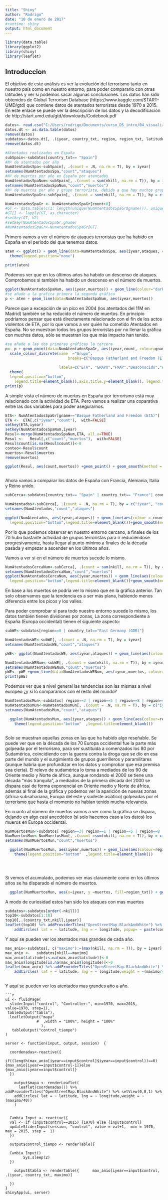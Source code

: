 ```yaml
---
title: "Shiny"
author: "Rodrigo"
date: "10 de enero de 2017"
#runtime: shiny
output: html_document
---
```

```r
library(data.table)
library(ggplot2)
library(shiny)
library(leaflet)
```

## Introduccion ##
El objetivo de este análisis es ver la evolución del terrorismo tanto en nuestro país como en nuestro entorno, para poder compararlo con otras latitudes y ver si podemos sacar algunas conclusiones.
Los datos han sido obtenidos de Global Terrorism Database (https://www.kaggle.com/START-UMD/gtd)  que contiene datos de atentados terroristas desde 1970 a 2015. En este enlace se puede ver la descripción de los datos y la decodificación de   http://start.umd.edu/gtd/downloads/Codebook.pdf



```r
datos<- read.csv("C:/Users/rodrigo/Documents/curso_DS_intro/04_visualizacion/reto/globalterrorismdb_0616dist.csv",sep=',')
datos.dt <- as.data.table(datos)
remove(datos)
subdatos<-datos.dt[, .(iyear, country_txt, region, region_txt, latitude, longitude,nkill,gname)]
remove(datos.dt)

```

```r
#Atentados realizados en España 
subSpain<-subdatos[country_txt== "Spain"]
#Nº de atentados por año
NumAtentadosSpa<-subSpain[, .(count = .N, na.rm = T), by = iyear]
setnames(NumAtentadosSpa,"count","ataques")
#Nº de muertos por año en España por atentados
NumAtentadosSpaNum<-subSpain[, .(count = sum(nkill, na.rm = T)), by = iyear]
setnames(NumAtentadosSpaNum,"count","muertos")
#Nº de muertos por año y grupo terrorista, debido a que hay muchos grupos filtramos por aquellos que han tenido mas de un muerto
NumAtentadosSpaGr<-subSpain[, .(count = sum(nkill, na.rm = T)), by = c("iyear","gname")]

NumAtentadosSpaGr <- NumAtentadosSpaGr[count>0]
#GT <- data.table(c(1: length(unique(NumAtentadosSpaGr$gname))), unique(NumAtentadosSpaGr$gname))
#GT[] <- lapply(GT, as.character)
#setkey(GT, V2)
#setkey(NumAtentadosSpaGr,gname)
#NumAtentadosSpaGr<-NumAtentadosSpaGr[GT]
```

Primero vamos a ver el número de ataques terroristas que ha habido en España en el periodo del que tenemos datos.

```r
aten <- ggplot() + geom_line(data=NumAtentadosSpa, aes(iyear,ataques, colour="red") )+ 
  theme(legend.position="none")
  
print(aten)
```

Podemos ver que en los últimos años ha habido un descenso de ataques. Comprobamos si también ha habido un descenso en el número de muertos.

```r
ggplot(NumAtentadosSpaNum, aes(iyear,muertos)) + geom_line(colour="darkblue")
#se añade a la grafica primera la segunda gráfica
p <- aten + geom_line(data=NumAtentadosSpaNum, aes(iyear,muertos))
```

Parece que a excepción de un pico en 2004 (los atentados del 11M en Madrid) también se ha reducido el número de muertos. En principio podríamos pensar que está directamente relacionado con el fin de los actos violentos de ETA, por lo que vamos a ver quién ha cometido Atentados en España.
No se muestran todos los grupos terroristas por no llenar la gráfica con muchos datos, sólo se muestran los que más impacto han tenido.

```r
#se añade a las dos primeras gráficas la tercera
p<- p + geom_point(data=NumAtentadosSpaGr, aes(iyear,count, colour=gname))+
  scale_colour_discrete(name  ="Grupo",
                            breaks=c("Basque Fatherland and Freedom (ETA)", "First of October Antifascist Resistance Group (GRAPO)","Revolutionary Patriotic Anti-Fascist Front (FRAP)","Unknown","Argentine Anticommunist Alliance (AAA)","Red Army Faction (RAF)","Iberian Anarchist Federation","Justice Commandos for the Armenian Genocide","Neo-Fascists","Spanish Basque Battalion (BBE) (rightist)","Catalan Liberation Front (FAC)","Hezbollah","Polisario Front","Basque Separatists","Force 17","Free Galician People's Guerrilla Army","Abu Hafs al-Masri Brigades","Iberian Liberation Movement","Anti-Terrorism ETA","red"),
                            
                        labels=c("ETA", "GRAPO","FRAP","Desconocido","AAA","RAF","FAI","JCAG","Neo-Fascists","BVE","FAC","Hezbollah","Frente Polisario","Basque Separatists","Force 17", "EGPGC","Al-Qaida","MIL","ATE","Número de atentados"))+
  theme(
  legend.position="bottom",
    legend.title=element_blank(),axis.title.y=element_blank(), legend.text=element_text(size=10))
print(p)
```

A simple vista el número de muertos en España por terrorismo está muy relacionado con la actividad de ETA. Pero vamos a realizar una coparativa entre las dos variables para poder asegurarnos.

```r

ETA<- NumAtentadosSpaGr[gname=="Basque Fatherland and Freedom (ETA)"]
ETA <-  ETA[,c("iyear","count"),  with=FALSE]
setkey(ETA,iyear)
setkey(NumAtentadosSpaNum,iyear)
Resul<-merge(NumAtentadosSpaNum,ETA, all.x=TRUE)
Resul <-   Resul[,c("count","muertos"),  with=FALSE]
Resul$count[is.na(Resul$count)]<-0
conteo<-Resul$count
muertos<-Resul$muertos
remove(muertos)

ggplot(Resul, aes(count,muertos)) +geom_point() + geom_smooth(method = "lm", se = FALSE) + labs(x = "Muertos ETA", y ="Muertos total")



```


Ahora vamos a comparar los datos de España con Francia, Alemania, Italia y Reino unido.

```r

subCerca<-subdatos[country_txt== "Spain" | country_txt== "France"| country_txt== "Germany"| country_txt== "Italy" | country_txt=="United Kingdom"| country_txt=="West Germany (FRG)" | country_txt=="East Germany (GDR)"]

NumAtentados<-subCerca[, .(count = .N, na.rm = T), by = c("iyear", "country_txt")]
setnames(NumAtentados,"count","ataques")

ggplot(NumAtentados, aes(iyear,ataques)) + geom_line(aes(colour = country_txt),size=1.5)+theme(
  legend.position="bottom",legend.title=element_blank())+geom_smooth(method = 'loess')

```


Por lo que podemos observar en nuestro entorno cercano, a finales de los 70 hubo bastante actividad de grupos terroristas para ir reduciéndose progresivamente, hasta llegar al punto mínimo a finales de la década pasada y empezar a ascender en los últimos años.

Vamos a ver si en el número de muertos sucede lo mismo.

```r
NumAtentadosCercaNum<-subCerca[, .(count = sum(nkill, na.rm = T)), by = c("iyear", "country_txt")]
setnames(NumAtentadosCercaNum,"count","muertos")
ggplot(NumAtentadosCercaNum, aes(iyear,muertos)) + geom_line(aes(colour=country_txt),size=1.5)+theme(
  legend.position="bottom",legend.title=element_blank())+geom_smooth(method = 'loess')

```

En base a los muertos se podría ver lo mismo que en la gráfica anterior. Tan solo observamos que la tendencia es a ser más plana, habiendo menos diferencia entre los picos y los valles.

Para poder comprobar si para todo nuestro entorno sucede lo mismo, los datos también tienen divisiones por zonas, La zona correspondiente a España (Europa occidental) tienen el siguiente aspecto:


```r
subWE<-subdatos[region==8 | country_txt=="East Germany (GDR)"]

NumAtentadosWE<-subWE[, .(count = .N, na.rm = T), by = iyear]
setnames(NumAtentadosWE,"count","ataques")

pWE<- ggplot(NumAtentadosWE, aes(iyear,ataques)) + geom_line(aes(colour="nº ataques") ,size=1.5 )+theme(legend.position="bottom"  ,legend.title=element_blank())

NumAtentadosWENum<-subWE[, .(count = sum(nkill, na.rm = T)), by = iyear]
setnames(NumAtentadosWENum,"count","muertos")
pWE<- pWE +geom_line(data=NumAtentadosWENum, aes(iyear,muertos, colour="nº muertos"),size=1.5 )
print(pWE)
```

Podemos ver que a nivel general las tendencias son las mismas a nivel europeo ¿y si lo comparamos con el resto del mundo?

```r

NumAtentadosMun<-subdatos[ region==3 | region==5 | region==8 | region==9 | region==10 | region==11  ]
NumAtentadosMun<-NumAtentadosMun[, .(count = .N, na.rm = T), by = c("iyear","region_txt")]
setnames(NumAtentadosMun,"count","ataques")

  ggplot(NumAtentadosMun, aes(iyear,ataques)) + geom_line(aes(colour=region_txt),size=1.5 ) +
    theme(legend.position="bottom"  ,legend.title=element_blank())



```

Solo se muestran aquellas zonas en las que ha habido algo reseñable. Se puede ver que en la década de los 70 Europa occidental fue la parte más golpeada por el terrorismo, para ser sustituida a comenzados los 80 por Sudamérica, coincidiendo con la guerra contra la droga que se dio en esa parte del mundo y el surgimiento de grupos guerrilleros y paramilitares (aunque habría que profundizar en los datos y comprobar que esa premisa sea cierta). El relevo de sudamérica lo toma a mediados de los 90 de Oriente medio y Norte de áfrica, aunque rondando el 2000 se tiene una década "más tranquila", a mediados de la primera década del 2000 se dispara casi de forma exponencial en Oriente medio y Norte de áfrica, además al final de la gráfica y podemos ver la aparición de nuevas zonas (áfrica subsahariana, Europa del este y sudeste asiático) golpeadas por el terrorismo que hasta el momento no habían tenido mucha relevancia.


En cuanto al número de muertos vamos a ver como la gráfica se dispara, dejando en algo casi anecdótico (si solo hacemos caso a los datos) los mueros en Europa occidental.

```r

NumMuertosMun<-subdatos[ region==3| region==1 | region==5 | region==8 | region==9 | region==10 | region==11  ]
NumMuertosMun<-NumMuertosMun[, .(count =sum(nkill, na.rm = T)), by = c("iyear","region_txt")]
setnames(NumMuertosMun,"count","muertos")

  ggplot(NumMuertosMun, aes(iyear,muertos)) + geom_line(aes(colour=region_txt),size=1.5 ) +
    theme(legend.position="bottom"  ,legend.title=element_blank())
  

  
```

Si vemos el acumulado, podemos ver mas claramente como en los últimos años se ha disparado el número de muertos.
```r
  ggplot(NumMuertosMun, aes(x=iyear, y =muertos, fill=region_txt)) + geom_bar(stat="identity")+    theme(legend.position="bottom"  ,legend.title=element_blank())
```

A modo de curiosidad estos han sido los ataques con mas muertos

```r
subdatos<-subdatos[order(-nkill)]
top10<-subdatos[1:10]
top10[,.(country_txt,nkill,iyear)]
leaflet(top10) %>% addProviderTiles("OpenStreetMap.BlackAndWhite") %>% setView(0,0,2) %>%
    addCircles( lat = ~ latitude, lng = ~ longitude, popup= ~ paste(country_txt,nkill),weight = 20 )

```

Y aquí se pueden ver los atentados mas grandes de cada año.

```r
max_anio<-subdatos[, c("maximo"):=(max(nkill, na.rm = T)), by = iyear]
max_anio <-   subdatos[nkill==maximo]
max_anio$latitude[is.na(max_anio$latitude)]<-0
max_anio$longitude[is.na(max_anio$longitude)]<-0
leaflet(max_anio) %>% addProviderTiles("OpenStreetMap.BlackAndWhite") %>% setView(0,0,1) %>%
    addCircles( lat = ~ latitude, lng = ~ longitude,weight = ~(maximo/40))
    

```


Y aquí se pueden ver los atentados mas grandes año a año.

```
```r
ui <- fluidPage(
  sliderInput("control", "Controller:", min=1970, max=2015, value=1970, step=1),
 tableOutput("tabla"),
  leafletOutput("mapa"
              #  ,width = "100%", height = "100%"
                ),
   tableOutput("control_tiempo")
)

server <- function(input, output, session)  {

  coordenadas<-reactive({
    if((length(max_anio[iyear==input$control]$iyear==input$control))==0) {max_anio[iyear==input$control-1]}else {max_anio[iyear==input$control]}
  })
  
    output$mapa <- renderLeaflet(
      leaflet(coordenadas()) %>% addProviderTiles("OpenStreetMap.BlackAndWhite") %>% setView(0,0,1) %>%
    addCircles( lat = ~ latitude, lng = ~ longitude,weight = ~(maximo/40))
    )

  
  Cambia_Input <- reactive({
  val <- if (input$control==2015) {1970} else {input$control}
  updateSliderInput(session, "control", value = val+1,  min = 1970, max = 2015, step =  1)
  })
  
  output$control_tiempo <- renderTable({

  Cambia_Input()
        Sys.sleep(2)
  })
  
    output$tabla <- renderTable({      max_anio[iyear==input$control, .(iyear, country_txt, maximo)]
                                             
  })
}
shinyApp(ui, server)
```

